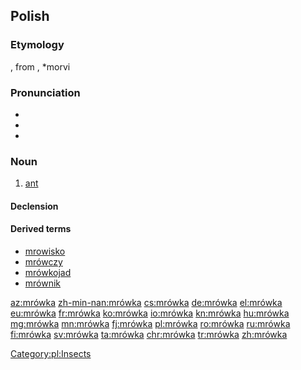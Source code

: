 ==Polish==

===Etymology===
{{diminutive of|mrówa|lang=pl}}, from {{etyl|sla-pro|pl}} {{term/t|sla-pro|*morvъ}}, *morvi

===Pronunciation===
* {{IPA|/ˈmrufka/|lang=pl}}
* {{audio|pl-mrówka.ogg|audio|lang=pl}}
* {{rhymes|ufka|lang=pl}}

===Noun===
{{pl-noun|f|dim=mróweczka}}

# [[ant]]

====Declension====
{{pl-decl-noun-ka|mrów}}

====Derived terms====
* [[mrowisko]]
* [[mrówczy]]
* [[mrówkojad]]
* [[mrównik]]

[[Category:pl:Insects]]

[[az:mrówka]]
[[zh-min-nan:mrówka]]
[[cs:mrówka]]
[[de:mrówka]]
[[el:mrówka]]
[[eu:mrówka]]
[[fr:mrówka]]
[[ko:mrówka]]
[[io:mrówka]]
[[kn:mrówka]]
[[hu:mrówka]]
[[mg:mrówka]]
[[mn:mrówka]]
[[fj:mrówka]]
[[pl:mrówka]]
[[ro:mrówka]]
[[ru:mrówka]]
[[fi:mrówka]]
[[sv:mrówka]]
[[ta:mrówka]]
[[chr:mrówka]]
[[tr:mrówka]]
[[zh:mrówka]]